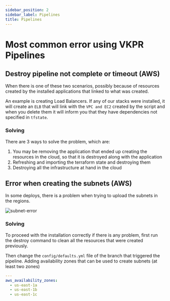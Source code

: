 ```yaml
---
sidebar_position: 2
sidebar_label: Pipelines
title: Pipelines
---
```


# Most common error using VKPR Pipelines

## Destroy pipeline not complete or timeout (AWS)

When there is one of these two scenarios, possibly because of resources created by the installed applications that linked to what was created.

An example is creating Load Balancers. If any of our stacks were installed, it will create an `ELB` that will link with the `VPC and EC2` created by the script and when you delete them it will inform you that they have dependencies not specified in `tfstate`.

### Solving

There are 3 ways to solve the problem, which are:

1. You may be removing the application that ended up creating the resources in the cloud, so that it is destroyed along with the application
2. Refreshing and importing the terraform state and destroying them
3. Destroying all the infrastructure at hand in the cloud

## Error when creating the subnets (AWS)

In some deploys, there is a problem when trying to upload the subnets in the regions.

![subnet-error](/img/troubleshooting/pipeline/error-subnets.png)

### Solving

To proceed with the installation correctly if there is any problem, first run the destroy command to clean all the resources that were created previously.

Then change the `config/defaults.yml` file of the branch that triggered the pipeline. Adding availability zones that can be used to create subnets (at least two zones)

```yaml
---
aws_availability_zones:
  - us-east-1a
  - us-east-1b
  - us-east-1c
```

